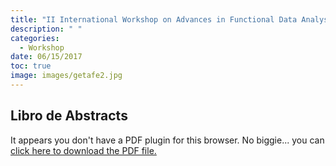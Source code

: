 ```yaml
---
title: "II International Workshop on Advances in Functional Data Analysis"
description: " "
categories:
  - Workshop
date: 06/15/2017
toc: true
image: images/getafe2.jpg
---
```


## Libro de Abstracts

```{=html}
<object data="IIWFDA_abstract_2017.pdf" type="application/pdf" width="100%" height="100%" style="min-height:100vh;">
    <p>It appears you don't have a PDF plugin for this browser.
    No biggie... you can <a href="IIWFDA_abstract_2017.pdf">click here to
    download the PDF file.</a></p>
</object>
```
